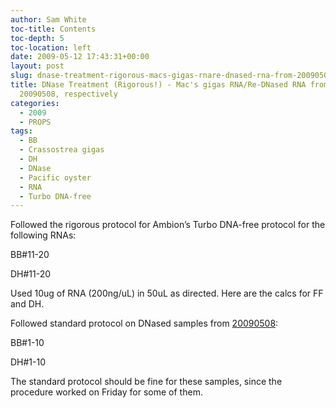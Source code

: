 ```yaml
---
author: Sam White
toc-title: Contents
toc-depth: 5
toc-location: left
date: 2009-05-12 17:43:31+00:00
layout: post
slug: dnase-treatment-rigorous-macs-gigas-rnare-dnased-rna-from-20090507-20090508-respectively
title: DNase Treatment (Rigorous!) - Mac's gigas RNA/Re-DNased RNA from 20090507 &
  20090508, respectively
categories:
  - 2009
  - PROPS
tags:
  - BB
  - Crassostrea gigas
  - DH
  - DNase
  - Pacific oyster
  - RNA
  - Turbo DNA-free
---
```


Followed the rigorous protocol for Ambion's Turbo DNA-free protocol for the following RNAs:

BB#11-20

DH#11-20

Used 10ug of RNA (200ng/uL) in 50uL as directed. Here are the calcs for FF and DH.

Followed standard protocol on DNased samples from [20090508](/Sam%27s+Working+Notebook+Jan-May+2009#sjw20090508):

BB#1-10

DH#1-10

The standard protocol should be fine for these samples, since the procedure worked on Friday for some of them.
